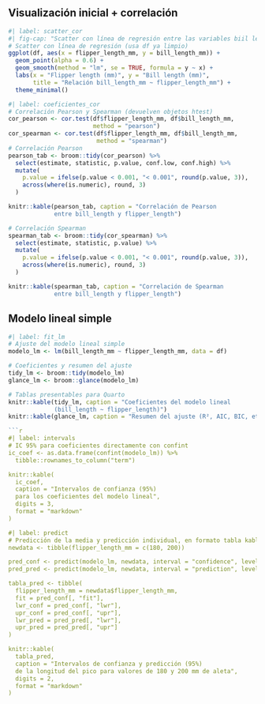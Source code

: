## Visualización inicial + correlación

```r
#| label: scatter_cor
#| fig-cap: "Scatter con línea de regresión entre las variables biil length y flipper length."
# Scatter con línea de regresión (usa df ya limpio)
ggplot(df, aes(x = flipper_length_mm, y = bill_length_mm)) +
  geom_point(alpha = 0.6) +
  geom_smooth(method = "lm", se = TRUE, formula = y ~ x) +
  labs(x = "Flipper length (mm)", y = "Bill length (mm)",
       title = "Relación bill_length_mm ~ flipper_length_mm") +
  theme_minimal()

```
```r
#| label: coeficientes_cor
# Correlación Pearson y Spearman (devuelven objetos htest)
cor_pearson <- cor.test(df$flipper_length_mm, df$bill_length_mm, 
                        method = "pearson")
cor_spearman <- cor.test(df$flipper_length_mm, df$bill_length_mm, 
                         method = "spearman")
# Correlación Pearson
pearson_tab <- broom::tidy(cor_pearson) %>%
  select(estimate, statistic, p.value, conf.low, conf.high) %>%
  mutate(
    p.value = ifelse(p.value < 0.001, "< 0.001", round(p.value, 3)),
    across(where(is.numeric), round, 3)
  )

knitr::kable(pearson_tab, caption = "Correlación de Pearson 
             entre bill_length y flipper_length")

# Correlación Spearman
spearman_tab <- broom::tidy(cor_spearman) %>%
  select(estimate, statistic, p.value) %>%
  mutate(
    p.value = ifelse(p.value < 0.001, "< 0.001", round(p.value, 3)),
    across(where(is.numeric), round, 3)
  )

knitr::kable(spearman_tab, caption = "Correlación de Spearman 
             entre bill_length y flipper_length")
```
## Modelo lineal simple

```r
#| label: fit_lm
# Ajuste del modelo lineal simple
modelo_lm <- lm(bill_length_mm ~ flipper_length_mm, data = df)

# Coeficientes y resumen del ajuste
tidy_lm <- broom::tidy(modelo_lm)
glance_lm <- broom::glance(modelo_lm)

# Tablas presentables para Quarto
knitr::kable(tidy_lm, caption = "Coeficientes del modelo lineal 
             (bill_length ~ flipper_length)")
knitr::kable(glance_lm, caption = "Resumen del ajuste (R², AIC, BIC, etc.)")

```r
#| label: intervals
# IC 95% para coeficientes directamente con confint
ic_coef <- as.data.frame(confint(modelo_lm)) %>%
  tibble::rownames_to_column("term")

knitr::kable(
  ic_coef,
  caption = "Intervalos de confianza (95%) 
  para los coeficientes del modelo lineal",
  digits = 3,
  format = "markdown"
)

#| label: predict
# Predicción de la media y predicción individual, en formato tabla kable
newdata <- tibble(flipper_length_mm = c(180, 200))

pred_conf <- predict(modelo_lm, newdata, interval = "confidence", level = 0.95)
pred_pred <- predict(modelo_lm, newdata, interval = "prediction", level = 0.95)

tabla_pred <- tibble(
  flipper_length_mm = newdata$flipper_length_mm,
  fit = pred_conf[, "fit"],
  lwr_conf = pred_conf[, "lwr"],
  upr_conf = pred_conf[, "upr"],
  lwr_pred = pred_pred[, "lwr"],
  upr_pred = pred_pred[, "upr"]
)

knitr::kable(
  tabla_pred,
  caption = "Intervalos de confianza y predicción (95%) 
  de la longitud del pico para valores de 180 y 200 mm de aleta",
  digits = 2,
  format = "markdown"
)

```
